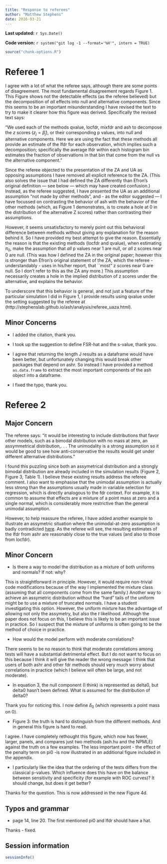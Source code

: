 ```yaml
---
title: "Response to referees"
author: "Matthew Stephens"
date: 2016-03-21
---
```


**Last updated:** `r Sys.Date()`

**Code version:** `r system("git log -1 --format='%H'", intern = TRUE)`

```r
source("chunk-options.R")
```


# Referee 1

I agree with a lot of what the referee says, although there are some points of disagreement. The most fundamental disagreement regards Figure 1. This Figure shows
not the detectable effects (as the referee believed) but the decomposition
of *all* effects into null and alternative components. Since this seems
to be an important misunderstanding I have revised the text to try to make it clearer how this figure was derived. Specifically the revised text says:

“We used each of the methods qvalue, locfdr, mixfdr and ash to decompose the $z$ scores ($z_j = \hat{\beta}_j$), or their corresponding p values, into null and alternative components. Here we are using the fact that these methods all provide an estimate of the lfdr for each observation, which implies such a decomposition; specifically the average lfdr within each histogram bin estimates the fraction of observations in that bin that come from the null vs the alternative component.”

Since the referee objected to the presentation of the ZA and UA as opposing assumptions I have removed all explicit reference to the ZA. (This also 
solves the issue that I had defined the ZA differently than Efron’s original definition — see below — which may have created confusion.) 
Instead, as the referee 
suggested, I have presented the UA as an additional assumption “not made by other methods”, and - as the editor suggested —
I have focussed on contrasting the behavior of ash with the behavior 
of the other methods (which, as Figure 1 demonstrates, is to create a hole at 0 in the distribution of the alternative Z scores) rather than contrasting their assumptions. 

However, it seems unsatisfactory to merely point out this behavioral
difference between methods without giving any explanation for the reason behind it.
So I have provided my best attempt to give the reason. Essentially the reason is that the existing methods (locfdr and qvalue), when estimating $\pi_0$, make the assumption that  *all* p values near 1 are null, or *all* z scores near 0 are null. 
(This was how I defined the ZA in the original paper; however this is stronger than Efron’s original statement of the ZA, which the referee - understandably - uses in his/her report, that ``most” z scores near 0 are null. So I don’t refer to this
as the ZA any more.) This assumption necessarily creates a hole in the
implied distribution of z scores under the alternative, and explains the behavior.

To underscore that this behavior is general, and not just a feature of the particular
simulation I did in Figure 1, I provide results using qvalue under the setting
suggested by the referee at (http://stephenslab.github.io/ash/analysis/referee_uaza.html).

## Minor Concerns

- I added the citation, thank you.

- I took up the suggestion to define FSR-hat and the s-value, thank you.

- I agree that returning the length J results as a dataframe would have been better, but
unfortunately changing this would break other packages that depend on ashr. So instead I have provided a method `as.data.frame` to extract the most important components of the ash object into a dataframe.

- I fixed the typo, thank you.

# Referee 2

## Major Concern

The referee says: "it would be interesting to
include distributions that favor other models, such as a bimodal distribution with no mass at zero, an assymmetrical distribution,. . . The unimodality is a strong assumption so it would be good to see how anti-conservative the results would get under different alternative distributions."

I found this puzzling since both an assymetrical distribution and a strongly bimodal distribution are already included in the simulation results (Figure 2, Figure 3, Table 1). I believe these existing results address the referee comment. I also want to emphasise that the unimodal assumption is actually less strong than the assumptions usually made in variable selection for regression, which is directly analogous to the fdr context. For example, it is common to assume that effects are a mixture of a point mass at zero and a single normal, which is considerably more restrictive than the general unimodal assumption.

However, to help reassure the referee, I have added another example to illustrate an assymetric situation where the unimodal-at-zero assumption is badly contradicted [here](http://stephenslab.github.io/ash/analysis/efron.fcr.html). As
the referee will see, the resulting estimates of the lfdr from ashr are
reasonably close to the true values (and also to those from locfdr).

## Minor Concern

- Is there a way to model the distribution as a mixture of both uniforms and normals? If not: why? 

This is straightforward in principle. However, it would require 
non-trivial code modifications because of the way I implemented the mixture class (assuming that all components  come from the same family.) 
Another way to achieve an assymetric distribution without
the "hard" tails of the uniform might be to use a mixture of truncated normals. I have a student investigating this option. However, the uniform mixture has the advantage of allowing not only the assymetry, but also the $t$ likelihood. Although the paper
does not focus on this, I believe this is likely to be an important issue in practice.
So I suspect that the mixture of uniforms is often going to be the method of choice in practice.

- How would the model perform with moderate correlations?

There seems to be no reason to think that
moderate correlations among tests will have a substantial detrimental effect. 
But I do not want
to focus on this because I think it will give the reader the wrong message:
I think that users of both ashr and other fdr methods
should very much worry about correlations in practice (which I believe will
often be large, and not moderate). 

- In equation 3, the null component (I think) is represented as delta0, but delta0 hasn’t been defined. What is assumed for the distribution of delta0?

Thank you for noticing this. I now define $\delta_0$ (which represents a point mass on 0).


- Figure 3: the truth is hard to distinguish from the different methods. And in general this figure is hard to read.

I agree. I have completely rethought this figure, which now has fewer, larger,
panels, and compares just two  methods (ash.hu and the NPMLE) against the truth on a few examples. The less important point - the effect of the penalty term on pi0 -is now illustrated in an additional figure included in the appendix. 

- I particularly like the idea that the ordering of the tests differs from the classical p-values. Which influence does this have on the balance between sensitivity and specificity (for example with ROC curves)? It should change, but does it get better?

Thanks for the question. This is now addressed in the new Figure 4d. 

## Typos and grammar

- page 14, line 20. The first mentioned pi0 and lfdr should have a hat.

Thanks - fixed.


## Session information

```r
sessionInfo()
```

